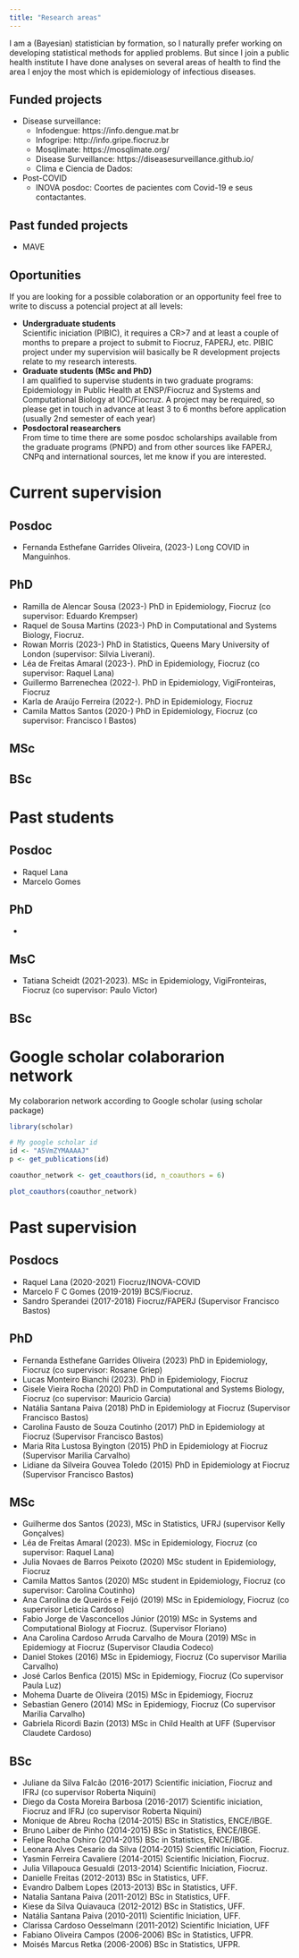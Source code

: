 ```yaml
---
title: "Research areas"
---
```


I am a (Bayesian) statistician by formation, so I naturally prefer working on developing statistical methods for applied problems. But since I join a public health institute I have done analyses on several areas of health to find the area I enjoy the most which is epidemiology of infectious diseases.

## Funded projects

  - Disease surveillance:
    - Infodengue: https://info.dengue.mat.br
    - Infogripe: http://info.gripe.fiocruz.br
    - Mosqlimate: https://mosqlimate.org/
    - Disease Surveillance: https://diseasesurveillance.github.io/
    - Clima e Ciencia de Dados:
  - Post-COVID 
    - INOVA posdoc: Coortes de pacientes com Covid-19 e seus contactantes. 
  
## Past funded projects

  - MAVE

## Oportunities

If you are looking for a possible colaboration or an opportunity feel free to write to discuss a potencial project at all levels:

- **Undergraduate students** <br> Scientific iniciation (PIBIC), it requires a CR>7 and at least a couple of months to prepare a project to submit to Fiocruz, FAPERJ, etc. PIBIC project under my supervision wiil basically be R development projects relate to my research interests.
- **Graduate students (MSc and PhD)** <br> I am qualified to supervise students in two graduate programs: Epidemiology in Public Health at ENSP/Fiocruz and Systems and Computational Biology at IOC/Fiocruz. A project may be required, so please get in touch in advance at least 3 to 6 months before application (usually 2nd semester of each year)
- **Posdoctoral reasearchers** <br> From time to time there are some posdoc scholarships available from the graduate programs (PNPD) and from other sources like FAPERJ, CNPq and international sources, let me know if you are interested.

# Current supervision

## Posdoc

  - Fernanda Esthefane Garrides Oliveira, (2023-) Long COVID in Manguinhos.
  
## PhD

  - Ramilla de Alencar Sousa (2023-) PhD in Epidemiology, Fiocruz (co supervisor: Eduardo Krempser)
  - Raquel de Sousa Martins (2023-) PhD in Computational and Systems Biology, Fiocruz.
  - Rowan Morris (2023-) PhD in Statistics, Queens Mary University of London (supervisor: Silvia Liverani).
  - Léa de Freitas Amaral (2023-). PhD in Epidemiology, Fiocruz (co supervisor: Raquel Lana)
  - Guillermo Barrenechea (2022-). PhD in Epidemiology, VigiFronteiras, Fiocruz
  - Karla de Araújo Ferreira (2022-). PhD in Epidemiology, Fiocruz
  - Camila Mattos Santos  (2020-) PhD in Epidemiology, Fiocruz (co supervisor: Francisco I Bastos)

## MSc 

## BSc


# Past students

## Posdoc
  - Raquel Lana
  - Marcelo Gomes
  
## PhD
  - 
  
## MsC

  - Tatiana Scheidt (2021-2023). MSc in Epidemiology, VigiFronteiras, Fiocruz (co supervisor: Paulo Victor)

## BSc


# Google scholar colaborarion network

My colaborarion network according to Google scholar (using scholar package)

```r
library(scholar)

# My google scholar id
id <- "A5VmZYMAAAAJ"
p <- get_publications(id)

coauthor_network <- get_coauthors(id, n_coauthors = 6)

plot_coauthors(coauthor_network)
```



# Past supervision

## Posdocs

  - Raquel Lana (2020-2021) Fiocruz/INOVA-COVID
  - Marcelo F C Gomes (2019-2019) BCS/Fiocruz.
  - Sandro Sperandei (2017-2018) Fiocruz/FAPERJ (Supervisor Francisco Bastos)

## PhD 
  - Fernanda Esthefane Garrides Oliveira  (2023) PhD in Epidemiology, Fiocruz (co supervisor: Rosane Griep)
  - Lucas Monteiro Bianchi (2023). PhD in Epidemiology, Fiocruz
  - Gisele Vieira Rocha  (2020) PhD in Computational and Systems Biology, Fiocruz (co supervisor: Mauricio Garcia)
  - Natália Santana Paiva (2018) PhD in Epidemiology at Fiocruz (Supervisor Francisco Bastos)
  - Carolina Fausto de Souza Coutinho (2017) PhD in Epidemiology at Fiocruz (Supervisor Francisco Bastos)
  - Maria Rita Lustosa Byington (2015) PhD in Epidemiology at Fiocruz (Supervisor Marilia Carvalho)
  - Lidiane da Silveira Gouvea Toledo (2015) PhD in Epidemiology at Fiocruz (Supervisor Francisco Bastos)


## MSc 

  - Guilherme dos Santos (2023), MSc in Statistics, UFRJ (supervisor Kelly Gonçalves)
  - Léa de Freitas Amaral (2023). MSc in Epidemiology, Fiocruz (co supervisor: Raquel Lana)
  - Julia Novaes de Barros Peixoto (2020) MSc student in Epidemiology, Fiocruz
  - Camila Mattos Santos  (2020) MSc student in Epidemiology, Fiocruz (co supervisor: Carolina Coutinho)
  - Ana Carolina de Queirós e Feijó  (2019) MSc in Epidemiology, Fiocruz (co supervisor Leticia Cardoso)
  - Fabio Jorge de Vasconcellos Júnior (2019) MSc in Systems and Computational Biology at Fiocruz. (Supervisor Floriano)
  - Ana Carolina Cardoso Arruda Carvalho de Moura (2019) MSc in Epidemiogy at Fiocruz (Supervisor Claudia Codeco)
  - Daniel Stokes (2016) MSc in Epidemiogy, Fiocruz (Co supervisor Marilia Carvalho)
  - José Carlos Benfica (2015) MSc in Epidemiogy, Fiocruz (Co supervisor Paula Luz)
  - Mohema Duarte de Oliveira (2015) MSc in Epidemiogy, Fiocruz
  - Sebastian Genero (2014) MSc in Epidemiogy, Fiocruz (Co supervisor Marilia Carvalho)
  - Gabriela Ricordi Bazin (2013) MSc in Child Health at UFF (Supervisor Claudete Cardoso)

## BSc 

  - Juliane da Silva Falcão (2016-2017) Scientific iniciation, Fiocruz and IFRJ (co supervisor Roberta Niquini)
  - Diego da Costa Moreira Barbosa (2016-2017) Scientific iniciation, Fiocruz and IFRJ (co supervisor Roberta Niquini)
  - Monique de Abreu Rocha (2014-2015) BSc in Statistics, ENCE/IBGE.
  - Bruno Laiber de Pinho (2014-2015) BSc in Statistics, ENCE/IBGE.
  - Felipe Rocha Oshiro (2014-2015) BSc in Statistics, ENCE/IBGE.
  - Leonara Alves Cesario da Silva (2014-2015) Scientific Iniciation, Fiocruz.
  - Yasmin Ferreira Cavaliere (2014-2015) Scientific Iniciation, Fiocruz.
  - Julia Villapouca Gesualdi (2013-2014) Scientific Iniciation, Fiocruz.
  - Danielle Freitas (2012-2013) BSc in Statistics, UFF.
  - Evandro Dalbem Lopes (2013-2013) BSc in Statistics, UFF.
  - Natalia Santana Paiva (2011-2012) BSc in Statistics, UFF.
  - Kiese da Silva Quiavauca (2012-2012) BSc in Statistics, UFF.
  - Natália Santana Paiva	(2010-2011) Scientific Iniciation, UFF.
  - Clarissa Cardoso Oesselmann (2011-2012) Scientific Iniciation, UFF
  - Fabiano Oliveira Campos (2006-2006) BSc in Statistics, UFPR.
  - Moisés Marcus Retka (2006-2006) BSc in Statistics, UFPR.


